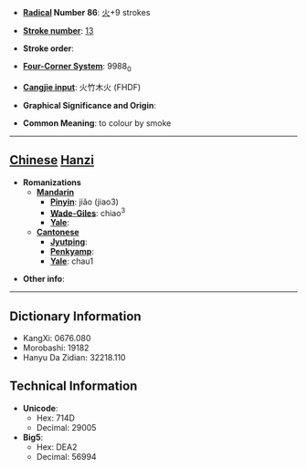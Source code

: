 * '''[[Wiktionary:Chinese radical index| Radical]] Number 86''': [[Wiktionary:Chinese radical index 火|火]]+9 strokes

* '''[[Wiktionary:Chinese total strokes index|Stroke number]]''': [[Wiktionary:Chinese total strokes index 13|13]]

* '''Stroke order''': 

* '''[[Wiktionary:Chinese four corner index|Four-Corner System]]''': 9988<sub>0</sub>

* '''[[Wiktionary:Chinese Cangjie index|Cangjie input]]''': 火竹木火 (FHDF)

* '''Graphical Significance and Origin''': 

* '''Common Meaning''': to colour by smoke

----

== [[Chinese]] [[Hanzi]] ==

* '''Romanizations'''
** '''[[Mandarin]]'''
*** '''[[Pinyin]]''': jiǎo (jiao3)
*** '''[[Wade-Giles]]''': chiao<sup>3</sup>
*** '''[[Yale]]''': 
** '''[[Cantonese]]'''
*** '''[[Jyutping]]''':
*** '''[[Penkyamp]]''': 
*** '''[[Yale]]''': chau1

* '''Other info''': 

----

== Dictionary Information ==

* KangXi: 0676.080
* Morobashi: 19182
* Hanyu Da Zidian: 32218.110

== Technical Information ==

* '''Unicode''':
** Hex: 714D
** Decimal: 29005
* '''Big5''':
** Hex: DEA2
** Decimal: 56994